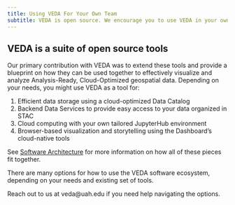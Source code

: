 ```yaml
---
title: Using VEDA For Your Own Team
subtitle: VEDA is open source. We encourage you to use VEDA in your own worlds. Here's how.
---
```


## VEDA is a suite of open source tools
Our primary contribution with VEDA was to extend these tools and provide a blueprint on how they can be used together to effectively visualize and analyze Analysis-Ready, Cloud-Optimized geospatial data. Depending on your needs, you might use VEDA as a tool for:

1. Efficient data storage using a cloud-optimized Data Catalog
2. Backend Data Services to provide easy access to your data organized in STAC
3. Cloud computing with your own tailored JupyterHub environment
4. Browser-based visualization and storytelling using the Dashboard's cloud-native tools

See [Software Architecture](open-source-ecosystem/architecture.qmd) for more information on how all of these pieces fit together. 

There are many options for how to use the VEDA software ecosystem, depending on your needs and existing set of tools.

Reach out to us at veda@uah.edu if you need help navigating the options.

